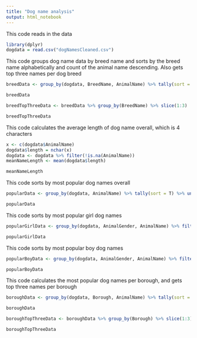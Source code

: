 ```yaml
---
title: "Dog name analysis"
output: html_notebook
---
```



This code reads in the data
```r
library(dplyr)
dogdata = read.csv("dogNamesCleaned.csv")

```

This code groups dog name data by breed name and sorts by the breed name alphabetically and count of the animal name descending. Also gets top three names per dog breed
```r
breedData <- group_by(dogdata, BreedName, AnimalName) %>% tally(sort = T) %>% ungroup() %>% group_by(BreedName) %>% arrange(desc(n)) %>% arrange(BreedName)

breedData

breedTopThreeData <- breedData %>% group_by(BreedName) %>% slice(1:3)

breedTopThreeData

```

This code calculates the average length of dog name overall, which is 4 characters 
```r
x <- c(dogdata$AnimalName)
dogdata$length = nchar(x)
dogdata <- dogdata %>% filter(!is.na(AnimalName))
meanNameLength <- mean(dogdata$length)

meanNameLength

```

This code sorts by most popular dog names overall
```r
popularData <- group_by(dogdata, AnimalName) %>% tally(sort = T) %>% ungroup() %>% group_by(AnimalName) %>% arrange(desc(n))

popularData

```

This code sorts by most popular girl dog names
```r
popularGirlData <- group_by(dogdata, AnimalGender, AnimalName) %>% filter(AnimalGender == 'F') %>% tally(sort = T) %>% ungroup() %>% group_by(AnimalGender) %>% arrange(desc(n))

popularGirlData

```

This code sorts by most popular boy dog names
```r
popularBoyData <- group_by(dogdata, AnimalGender, AnimalName) %>% filter(AnimalGender == 'M') %>% tally(sort = T) %>% ungroup() %>% group_by(AnimalGender) %>% arrange(desc(n))

popularBoyData

```

This code calculates the most popular dog names per borough, and gets top three names per borough

```r
boroughData <- group_by(dogdata, Borough, AnimalName) %>% tally(sort = T) %>% ungroup() %>% group_by(Borough) %>% arrange(desc(n)) %>% arrange(Borough)

boroughData

boroughTopThreeData <- boroughData %>% group_by(Borough) %>% slice(1:3)

boroughTopThreeData

```

